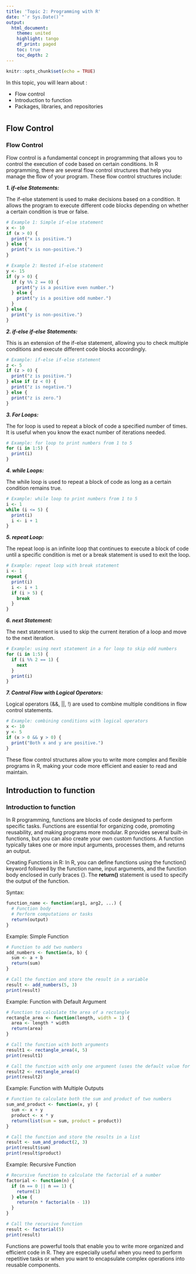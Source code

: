 ```yaml
---
title: 'Topic 2: Programming with R'
date: "`r Sys.Date()`"
output: 
  html_document:
    theme: united
    highlight: tango
    df_print: paged
    toc: true
    toc_depth: 2
---
```


```r
knitr::opts_chunk$set(echo = TRUE)
```


In this topic, you will learn about :

- Flow control
- Introduction to function
- Packages, libraries, and repositories

# {.tabset}

## Flow Control 


### Flow Control 

Flow control is a fundamental concept in programming that allows you to control the execution of code based on certain conditions. In R programming, there are several flow control structures that help you manage the flow of your program. These flow control structures include:


**_1. if-else Statements:_**

The if-else statement is used to make decisions based on a condition. It allows the program to execute different code blocks depending on whether a certain condition is true or false.

```r
# Example 1: Simple if-else statement
x <- 10
if (x > 0) {
  print("x is positive.")
} else {
  print("x is non-positive.")
}

# Example 2: Nested if-else statement
y <- 15
if (y > 0) {
  if (y %% 2 == 0) {
    print("y is a positive even number.")
  } else {
    print("y is a positive odd number.")
  }
} else {
  print("y is non-positive.")
}

```

**_2. if-else if-else Statements:_**

This is an extension of the if-else statement, allowing you to check multiple conditions and execute different code blocks accordingly.

```r
# Example: if-else if-else statement
z <- 5
if (z > 0) {
  print("z is positive.")
} else if (z < 0) {
  print("z is negative.")
} else {
  print("z is zero.")
}

```

**_3. For Loops:_**

The for loop is used to repeat a block of code a specified number of times. It is useful when you know the exact number of iterations needed.

```r
# Example: for loop to print numbers from 1 to 5
for (i in 1:5) {
  print(i)
}

```

**_4. while Loops:_**

The while loop is used to repeat a block of code as long as a certain condition remains true.

```r
# Example: while loop to print numbers from 1 to 5
i <- 1
while (i <= 5) {
  print(i)
  i <- i + 1
}

```

**_5. repeat Loop:_**

The repeat loop is an infinite loop that continues to execute a block of code until a specific condition is met or a break statement is used to exit the loop.

```r
# Example: repeat loop with break statement
i <- 1
repeat {
  print(i)
  i <- i + 1
  if (i > 5) {
    break
  }
}

```

**_6. next Statement:_**

The next statement is used to skip the current iteration of a loop and move to the next iteration.

```r
# Example: using next statement in a for loop to skip odd numbers
for (i in 1:5) {
  if (i %% 2 == 1) {
    next
  }
  print(i)
}

```

**_7. Control Flow with Logical Operators:_**


Logical operators (&&, ||, !) are used to combine multiple conditions in flow control statements.

```r
# Example: combining conditions with logical operators
x <- 10
y <- 5
if (x > 0 && y > 0) {
  print("Both x and y are positive.")
}

```


These flow control structures allow you to write more complex and flexible programs in R, making your code more efficient and easier to read and maintain.


## Introduction to function

### Introduction to function

In R programming, functions are blocks of code designed to perform specific tasks. Functions are essential for organizing code, promoting reusability, and making programs more modular. R provides several built-in functions, but you can also create your own custom functions. A function typically takes one or more input arguments, processes them, and returns an output.

Creating Functions in R:
In R, you can define functions using the function() keyword followed by the function name, input arguments, and the function body enclosed in curly braces {}. The **return()** statement is used to specify the output of the function.

Syntax:

```r
function_name <- function(arg1, arg2, ...) {
  # Function body
  # Perform computations or tasks
  return(output)
}

```

Example: Simple Function

```r
# Function to add two numbers
add_numbers <- function(a, b) {
  sum <- a + b
  return(sum)
}

# Call the function and store the result in a variable
result <- add_numbers(5, 3)
print(result)  

```

Example: Function with Default Argument

```r
# Function to calculate the area of a rectangle
rectangle_area <- function(length, width = 1) {
  area <- length * width
  return(area)
}

# Call the function with both arguments
result1 <- rectangle_area(4, 5)
print(result1)  

# Call the function with only one argument (uses the default value for width)
result2 <- rectangle_area(4)
print(result2)  

```

Example: Function with Multiple Outputs

```r
# Function to calculate both the sum and product of two numbers
sum_and_product <- function(x, y) {
  sum <- x + y
  product <- x * y
  return(list(sum = sum, product = product))
}

# Call the function and store the results in a list
result <- sum_and_product(2, 3)
print(result$sum)      
print(result$product)  

```

Example: Recursive Function

```r
# Recursive function to calculate the factorial of a number
factorial <- function(n) {
  if (n == 0 || n == 1) {
    return(1)
  } else {
    return(n * factorial(n - 1))
  }
}

# Call the recursive function
result <- factorial(5)
print(result) 

```

Functions are powerful tools that enable you to write more organized and efficient code in R. They are especially useful when you need to perform repetitive tasks or when you want to encapsulate complex operations into reusable components.

